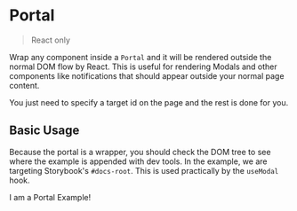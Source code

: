 
<Meta title="Portal" component={Portal} />

# Portal

> React only

Wrap any component inside a `Portal` and it will be rendered outside the normal DOM flow by React. This is useful for rendering Modals and other components like notifications that should appear outside your normal page content.

You just need to specify a target id on the page and the rest is done for you.

## Basic Usage

Because the portal is a wrapper, you should check the DOM tree to see where the example is appended with dev tools. In the example, we are targeting Storybook's `#docs-root`. This is used practically by the `useModal` hook.

<Canvas>
  <Story name="Portal usage">
    <Portal id="docs-root">
      <div>I am a Portal Example!</div>
    </Portal>
  </Story>
</Canvas>


